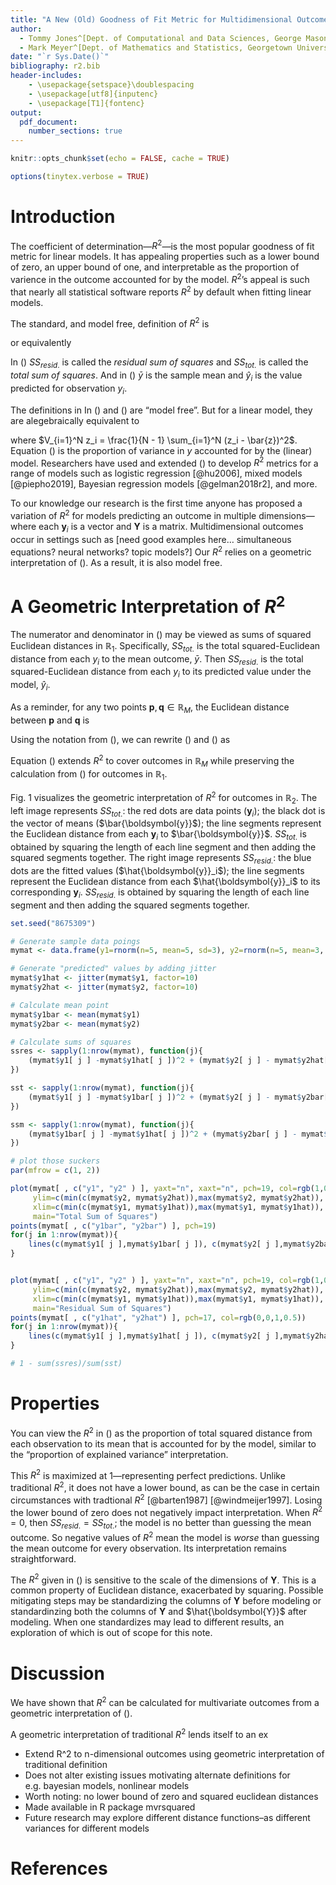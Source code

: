 ```yaml
---
title: "A New (Old) Goodness of Fit Metric for Multidimensional Outcomes"
author: 
  - Tommy Jones^[Dept. of Computational and Data Sciences, George Mason University]
  - Mark Meyer^[Dept. of Mathematics and Statistics, Georgetown University]
date: "`r Sys.Date()`"
bibliography: r2.bib
header-includes:
    - \usepackage{setspace}\doublespacing
    - \usepackage[utf8]{inputenc}
    - \usepackage[T1]{fontenc}
output:
  pdf_document:
    number_sections: true
---
```


```r
knitr::opts_chunk$set(echo = FALSE, cache = TRUE)

options(tinytex.verbose = TRUE)
```

# Introduction
The coefficient of determination---$R^2$---is the most popular goodness of fit metric for linear models. It has appealing properties such as a lower bound of zero, an upper bound of one, and interpretable as the proportion of varience in the outcome accounted for by the model. $R^2$'s appeal is such that nearly all statistical software reports $R^2$ by default when fitting linear models.

The standard, and model free, definition of $R^2$ is

\begin{equation}
  \label{eqn:r2def1}
    R^2 
      \equiv 1 - \frac{SS_{resid.}}{SS_{tot.}}
\end{equation} 

or equivalently

\begin{equation}
  \label{eqn:r2def2}
    R^2 
      \equiv 1 - \frac{\sum_{i=1}^N{(\hat{y}_i-y_i)^2}}{\sum_{i=1}^N{(y_i-\bar{y})^2}}
\end{equation} 

In (\ref{eqn:r2def1}) $SS_{resid.}$ is called the _residual sum of squares_ and $SS_{tot.}$ is called the _total sum of squares_. And in (\ref{eqn:r2def2}) $\bar{y}$ is the sample mean and $\hat{y}_i$ is the value predicted for observation $y_i$. 

The definitions in In (\ref{eqn:r2def1}) and (\ref{eqn:r2def2}) are "model free". But for a linear model, they are alegebraically equivalent to

\begin{equation}
  \label{eqn:r2var}
    R^2 
      = \frac{V_{i=1}^N \hat{y}_i}{V_{i=1}^N y_i}
\end{equation} 

where $V_{i=1}^N z_i = \frac{1}{N - 1} \sum_{i=1}^N (z_i - \bar{z})^2$. Equation (\ref{eqn:r2var}) is the proportion of variance in $y$ accounted for by the (linear) model. Researchers have used and extended (\ref{eqn:r2var}) to develop $R^2$ metrics for a range of models such as logistic regression [@hu2006], mixed models [@piepho2019], Bayesian regression models [@gelman2018r2], and more.

To our knowledge our research is the first time anyone has proposed a variation of $R^2$ for models predicting an outcome in multiple dimensions---where each $\boldsymbol{y}_i$ is a vector and $\boldsymbol{Y}$ is a matrix. Multidimensional outcomes occur in settings such as [need good examples here... simultaneous equations? neural networks? topic models?] Our $R^2$ relies on a geometric interpretation of (\ref{eqn:r2def1}). As a result, it is also model free. 

# A Geometric Interpretation of $R^2$
The numerator and denominator in (\ref{eqn:r2def2}) may be viewed as sums of squared Euclidean distances in $\mathbb{R}_1$. Specifically, $SS_{tot.}$ is the total squared-Euclidean distance from each $y_i$ to the mean outcome, $\bar{y}$. Then $SS_{resid.}$ is the total squared-Euclidean distance from each $y_i$ to its predicted value under the model, $\hat{y}_i$.

As a reminder, for any two points $\boldsymbol{p}, \boldsymbol{q} \in \mathbb{R}_M$, the Euclidean distance between $\boldsymbol{p}$ and $\boldsymbol{q}$ is 

\begin{equation}
  \label{eqn:euclidean}
	d(\boldsymbol{p},\boldsymbol{q}) = \sqrt{\sum_{i=1}^M{(p_i - q_i)^2}}
\end{equation}

Using the notation from (\ref{eqn:euclidean}), we can rewrite (\ref{eqn:r2def1}) and (\ref{eqn:r2def2}) as

\begin{equation}
  \label{eqn:r2euclidean}
  R^2
    = 1 - \frac{\sum_{i=1}^N d(\boldsymbol{y}_i, \hat{\boldsymbol{y}}_i)^2}{\sum_{i=1}^N d(\boldsymbol{y}_i, \bar{\boldsymbol{y}})^2}
\end{equation}

Equation (\ref{eqn:r2euclidean}) extends $R^2$ to cover outcomes in $\mathbb{R}_M$ while preserving the calculation from (\ref{eqn:r2def2}) for outcomes in $\mathbb{R}_1$. 

Fig. 1 visualizes the geometric interpretation of $R^2$ for outcomes in $\mathbb{R}_2$. The left image represents $SS_{tot.}$: the red dots are data points ($\boldsymbol{y}_i$); the black dot is the vector of means ($\bar{\boldsymbol{y}}$); the line segments represent the Euclidean distance from each $\boldsymbol{y}_i$ to $\bar{\boldsymbol{y}}$. $SS_{tot.}$ is obtained by squaring the length of each line segment and then adding the squared segments together. The right image represents $SS_{resid.}$: the blue dots are the fitted values ($\hat{\boldsymbol{y}}_i$); the line segments represent the Euclidean distance from each $\hat{\boldsymbol{y}}_i$ to its corresponding $\boldsymbol{y}_i$. $SS_{resid.}$ is obtained by squaring the length of each line segment and then adding the squared segments together.

```r
set.seed("8675309")

# Generate sample data poings
mymat <- data.frame(y1=rnorm(n=5, mean=5, sd=3), y2=rnorm(n=5, mean=3, sd=5))

# Generate "predicted" values by adding jitter
mymat$y1hat <- jitter(mymat$y1, factor=10)
mymat$y2hat <- jitter(mymat$y2, factor=10)

# Calculate mean point
mymat$y1bar <- mean(mymat$y1)
mymat$y2bar <- mean(mymat$y2)

# Calculate sums of squares
ssres <- sapply(1:nrow(mymat), function(j){
    (mymat$y1[ j ] -mymat$y1hat[ j ])^2 + (mymat$y2[ j ] - mymat$y2hat[ j ])^2
})

sst <- sapply(1:nrow(mymat), function(j){
    (mymat$y1[ j ] -mymat$y1bar[ j ])^2 + (mymat$y2[ j ] - mymat$y2bar[ j ])^2
})

ssm <- sapply(1:nrow(mymat), function(j){
    (mymat$y1bar[ j ] -mymat$y1hat[ j ])^2 + (mymat$y2bar[ j ] - mymat$y2hat[ j ])^2
})

# plot those suckers
par(mfrow = c(1, 2))

plot(mymat[ , c("y1", "y2" ) ], yaxt="n", xaxt="n", pch=19, col=rgb(1,0,0,0.5), 
     ylim=c(min(c(mymat$y2, mymat$y2hat)),max(mymat$y2, mymat$y2hat)),
     xlim=c(min(c(mymat$y1, mymat$y1hat)),max(mymat$y1, mymat$y1hat)),
     main="Total Sum of Squares")
points(mymat[ , c("y1bar", "y2bar") ], pch=19)
for(j in 1:nrow(mymat)){
    lines(c(mymat$y1[ j ],mymat$y1bar[ j ]), c(mymat$y2[ j ],mymat$y2bar[ j ]))
}


plot(mymat[ , c("y1", "y2" ) ], yaxt="n", xaxt="n", pch=19, col=rgb(1,0,0,0.5), 
     ylim=c(min(c(mymat$y2, mymat$y2hat)),max(mymat$y2, mymat$y2hat)),
     xlim=c(min(c(mymat$y1, mymat$y1hat)),max(mymat$y1, mymat$y1hat)),
     main="Residual Sum of Squares")
points(mymat[ , c("y1hat", "y2hat") ], pch=17, col=rgb(0,0,1,0.5))
for(j in 1:nrow(mymat)){
    lines(c(mymat$y1[ j ],mymat$y1hat[ j ]), c(mymat$y2[ j ],mymat$y2hat[ j ]))
}

# 1 - sum(ssres)/sum(sst)
```


# Properties 
You can view the $R^2$ in (\ref{eqn:r2euclidean}) as the proportion of total squared distance from each observation to its mean that is accounted for by the model, similar to the "proportion of explained variance" interpretation. 

This $R^2$ is maximized at 1---representing perfect predictions. Unlike traditional $R^2$, it does not have a lower bound, as can be the case in certain circumstances with tradtional $R^2$ [@barten1987] [@windmeijer1997]. Losing the lower bound of zero does not negatively impact interpretation. When $R^2 = 0$, then $SS_{resid.} = SS_{tot.}$; the model is no better than guessing the mean outcome. So negative values of $R^2$ mean the model is _worse_ than guessing the mean outcome for every observation. Its interpretation remains straightforward.

The $R^2$ given in (\ref{eqn:r2euclidean}) is sensitive to the scale of the dimensions of $\boldsymbol{Y}$. This is a common property of Euclidean distance, exacerbated by squaring. Possible mitigating steps may be standardizing the columns of $\boldsymbol{Y}$ before modeling or standardinzing both the columns of $\boldsymbol{Y}$ and $\hat{\boldsymbol{Y}}$ after modeling. When one standardizes may lead to different results, an exploration of which is out of scope for this note.

# Discussion
We have shown that $R^2$ can be calculated for multivariate outcomes from a geometric interpretation of (\ref{eqn:r2def1}).

A geometric interpretation of traditional $R^2$ lends itself to an ex

* Extend R^2 to n-dimensional outcomes using geometric interpretation of traditional definition
* Does not alter existing issues motivating alternate definitions for e.g. bayesian models, nonlinear models
* Worth noting: no lower bound of zero and squared euclidean distances
* Made available in R package mvrsquared
* Future research may explore different distance functions--as different variances for different models

# References